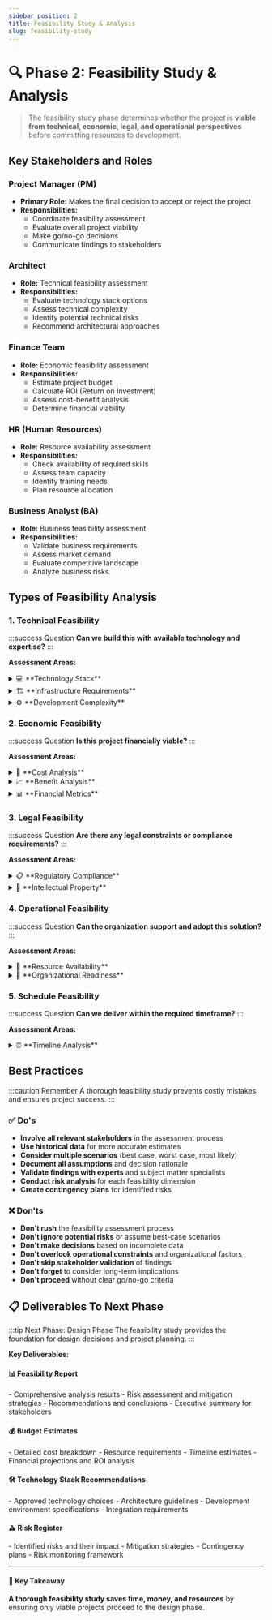 ```yaml
---
sidebar_position: 2
title: Feasibility Study & Analysis
slug: feasibility-study
---
```



# 🔍 Phase 2: Feasibility Study & Analysis

> The feasibility study phase determines whether the project is **viable from technical, economic, legal, and operational perspectives** before committing resources to development.

## Key Stakeholders and Roles

<Tabs>
<TabItem value="pm" label="👨‍💼 Project Manager" default>

### Project Manager (PM)
- **Primary Role:** Makes the final decision to accept or reject the project
- **Responsibilities:**
  - Coordinate feasibility assessment
  - Evaluate overall project viability
  - Make go/no-go decisions
  - Communicate findings to stakeholders

</TabItem>
<TabItem value="architect" label="🏗️ Architect">

### Architect
- **Role:** Technical feasibility assessment
- **Responsibilities:**
  - Evaluate technology stack options
  - Assess technical complexity
  - Identify potential technical risks
  - Recommend architectural approaches

</TabItem>
<TabItem value="finance" label="💰 Finance Team">

### Finance Team
- **Role:** Economic feasibility assessment
- **Responsibilities:**
  - Estimate project budget
  - Calculate ROI (Return on Investment)
  - Assess cost-benefit analysis
  - Determine financial viability

</TabItem>
<TabItem value="hr" label="👥 HR Team">

### HR (Human Resources)
- **Role:** Resource availability assessment
- **Responsibilities:**
  - Check availability of required skills
  - Assess team capacity
  - Identify training needs
  - Plan resource allocation

</TabItem>
<TabItem value="ba" label="📋 Business Analyst">

### Business Analyst (BA)
- **Role:** Business feasibility assessment
- **Responsibilities:**
  - Validate business requirements
  - Assess market demand
  - Evaluate competitive landscape
  - Analyze business risks

</TabItem>
</Tabs>

## Types of Feasibility Analysis

<Tabs>
<TabItem value="technical" label="🛠️ Technical" default>

### 1. Technical Feasibility
:::success Question
**Can we build this with available technology and expertise?**
:::

**Assessment Areas:**

<details>
<summary>💻 **Technology Stack**</summary>

- Availability of required technologies
- Team expertise in chosen technologies
- Learning curve for new technologies
- Integration complexity

</details>

<details>
<summary>🏗️ **Infrastructure Requirements**</summary>

- Hardware and software needs
- Scalability requirements
- Security considerations
- Performance expectations

</details>

<details>
<summary>⚙️ **Development Complexity**</summary>

- Algorithm complexity
- Data migration challenges
- Third-party integrations
- Platform compatibility

</details>

</TabItem>
<TabItem value="economic" label="💰 Economic">

### 2. Economic Feasibility
:::success Question
**Is this project financially viable?**
:::

**Assessment Areas:**

<details>
<summary>💸 **Cost Analysis**</summary>

- Development costs (personnel, tools, infrastructure)
- Operational costs (maintenance, support)
- Opportunity costs
- Risk mitigation costs

</details>

<details>
<summary>📈 **Benefit Analysis**</summary>

- Revenue generation potential
- Cost savings
- Productivity improvements
- Strategic advantages

</details>

<details>
<summary>📊 **Financial Metrics**</summary>

- ROI (Return on Investment)
- NPV (Net Present Value)
- Payback period
- Break-even analysis

</details>

</TabItem>
<TabItem value="legal" label="⚖️ Legal">

### 3. Legal Feasibility
:::success Question
**Are there any legal constraints or compliance requirements?**
:::

**Assessment Areas:**

<details>
<summary>📋 **Regulatory Compliance**</summary>

- Industry-specific regulations
- Data protection laws (GDPR, CCPA)
- Accessibility standards
- Security standards

</details>

<details>
<summary>🔐 **Intellectual Property**</summary>

- Patent considerations
- Copyright issues
- Licensing requirements
- Third-party legal restrictions

</details>

</TabItem>
<TabItem value="operational" label="🏢 Operational">

### 4. Operational Feasibility
:::success Question
**Can the organization support and adopt this solution?**
:::

**Assessment Areas:**

<details>
<summary>👥 **Resource Availability**</summary>

- Skilled personnel
- Infrastructure capacity
- Time constraints
- Budget allocation

</details>

<details>
<summary>🔄 **Organizational Readiness**</summary>

- Change management capability
- User adoption potential
- Training requirements
- Support structure

</details>

</TabItem>
<TabItem value="schedule" label="📅 Schedule">

### 5. Schedule Feasibility
:::success Question
**Can we deliver within the required timeframe?**
:::

**Assessment Areas:**

<details>
<summary>⏰ **Timeline Analysis**</summary>

- Development duration estimates
- Resource availability windows
- Dependency management
- Critical path analysis

</details>

</TabItem>
</Tabs>

## Best Practices

:::caution Remember
A thorough feasibility study prevents costly mistakes and ensures project success.
:::

<div style={{display: 'grid', gridTemplateColumns: '1fr 1fr', gap: '2rem', margin: '2rem 0'}}>

<div>
<h3 style={{color: 'var(--ifm-color-success)', display: 'flex', alignItems: 'center', gap: '0.5rem'}}>
  ✅ Do's
</h3>

- **Involve all relevant stakeholders** in the assessment process
- **Use historical data** for more accurate estimates
- **Consider multiple scenarios** (best case, worst case, most likely)
- **Document all assumptions** and decision rationale
- **Validate findings with experts** and subject matter specialists
- **Conduct risk analysis** for each feasibility dimension
- **Create contingency plans** for identified risks

</div>

<div>
<h3 style={{color: 'var(--ifm-color-danger)', display: 'flex', alignItems: 'center', gap: '0.5rem'}}>
  ❌ Don'ts
</h3>

- **Don't rush** the feasibility assessment process
- **Don't ignore potential risks** or assume best-case scenarios
- **Don't make decisions** based on incomplete data
- **Don't overlook operational constraints** and organizational factors
- **Don't skip stakeholder validation** of findings
- **Don't forget** to consider long-term implications
- **Don't proceed** without clear go/no-go criteria

</div>

</div>

## 📋 Deliverables To Next Phase

:::tip Next Phase: Design Phase
The feasibility study provides the foundation for design decisions and project planning.
:::

**Key Deliverables:**

<div style={{display: 'grid', gridTemplateColumns: 'repeat(auto-fit, minmax(300px, 1fr))', gap: '1rem', margin: '1rem 0'}}>

<div style={{padding: '1rem', border: '1px solid var(--ifm-color-emphasis-200)', borderRadius: '8px'}}>
<h4>📊 Feasibility Report</h4>
- Comprehensive analysis results
- Risk assessment and mitigation strategies
- Recommendations and conclusions
- Executive summary for stakeholders
</div>

<div style={{padding: '1rem', border: '1px solid var(--ifm-color-emphasis-200)', borderRadius: '8px'}}>
<h4>💰 Budget Estimates</h4>
- Detailed cost breakdown
- Resource requirements
- Timeline estimates
- Financial projections and ROI analysis
</div>

<div style={{padding: '1rem', border: '1px solid var(--ifm-color-emphasis-200)', borderRadius: '8px'}}>
<h4>🛠️ Technology Stack Recommendations</h4>
- Approved technology choices
- Architecture guidelines
- Development environment specifications
- Integration requirements
</div>

<div style={{padding: '1rem', border: '1px solid var(--ifm-color-emphasis-200)', borderRadius: '8px'}}>
<h4>⚠️ Risk Register</h4>
- Identified risks and their impact
- Mitigation strategies
- Contingency plans
- Risk monitoring framework
</div>

</div>

---

<div style={{textAlign: 'center', margin: '2rem 0', padding: '1rem', backgroundColor: 'var(--ifm-color-emphasis-100)', borderRadius: '8px'}}>
<h4>🎯 Key Takeaway</h4>
<p><strong>A thorough feasibility study saves time, money, and resources</strong> by ensuring only viable projects proceed to the design phase.</p>
</div>

